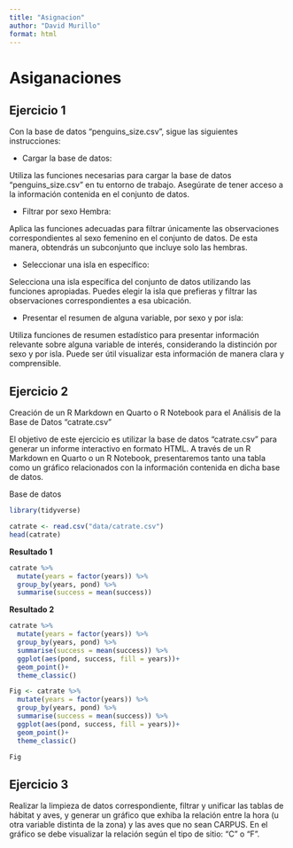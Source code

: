 ---
title: "Asignacion"
author: "David Murillo"
format: html
---

# Asiganaciones

::: panel-tabset

## Ejercicio 1

Con la base de datos "penguins_size.csv", sigue las siguientes instrucciones:

- Cargar la base de datos:

Utiliza las funciones necesarias para cargar la base de datos "penguins_size.csv" en tu entorno de trabajo. Asegúrate de tener acceso a la información contenida en el conjunto de datos.

- Filtrar por sexo Hembra:

Aplica las funciones adecuadas para filtrar únicamente las observaciones correspondientes al sexo femenino en el conjunto de datos. De esta manera, obtendrás un subconjunto que incluye solo las hembras.

- Seleccionar una isla en específico:

Selecciona una isla específica del conjunto de datos utilizando las funciones apropiadas. Puedes elegir la isla que prefieras y filtrar las observaciones correspondientes a esa ubicación.

- Presentar el resumen de alguna variable, por sexo y por isla:

Utiliza funciones de resumen estadístico para presentar información relevante sobre alguna variable de interés, considerando la distinción por sexo y por isla. Puede ser útil visualizar esta información de manera clara y comprensible.

## Ejercicio 2

Creación de un R Markdown en Quarto o R Notebook para el Análisis de la Base de Datos "catrate.csv"

El objetivo de este ejercicio es utilizar la base de datos "catrate.csv" para generar un informe interactivo en formato HTML. A través de un R Markdown en Quarto o un R Notebook, presentaremos tanto una tabla como un gráfico relacionados con la información contenida en dicha base de datos.

Base de datos

```{r, echo=FALSE, warning=FALSE, message=FALSE}
library(tidyverse)

catrate <- read.csv("data/catrate.csv")
head(catrate)
```

**Resultado 1**

```{r, echo=FALSE, warning=FALSE, message=FALSE}
catrate %>% 
  mutate(years = factor(years)) %>% 
  group_by(years, pond) %>% 
  summarise(success = mean(success))
```

**Resultado 2**

```{r, echo=FALSE, warning=FALSE, message=FALSE, fig.keep='all'}
catrate %>% 
  mutate(years = factor(years)) %>% 
  group_by(years, pond) %>% 
  summarise(success = mean(success)) %>% 
  ggplot(aes(pond, success, fill = years))+
  geom_point()+
  theme_classic()

Fig <- catrate %>% 
  mutate(years = factor(years)) %>% 
  group_by(years, pond) %>% 
  summarise(success = mean(success)) %>% 
  ggplot(aes(pond, success, fill = years))+
  geom_point()+
  theme_classic()

Fig
```


## Ejercicio 3

Realizar la limpieza de datos correspondiente, filtrar y unificar las tablas de hábitat y aves, y generar un gráfico que exhiba la relación entre la hora (u otra variable distinta de la zona) y las aves que no sean CARPUS. En el gráfico se debe visualizar la relación según el tipo de sitio: "C" o "F".



::: 
 